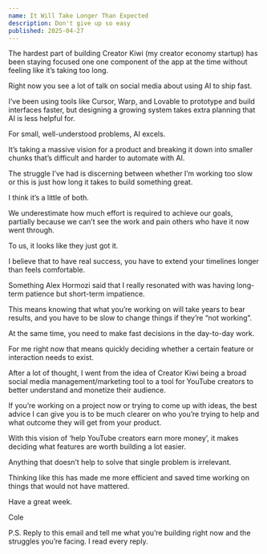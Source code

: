 ```yaml
---
name: It Will Take Longer Than Expected
description: Don't give up so easy
published: 2025-04-27
---
```


The hardest part of building Creator Kiwi (my creator economy startup) has been staying focused one one component of the app at the time without feeling like it’s taking too long.

Right now you see a lot of talk on social media about using AI to ship fast.

I’ve been using tools like Cursor, Warp, and Lovable to prototype and build interfaces faster, but designing a growing system takes extra planning that AI is less helpful for.

For small, well-understood problems, AI excels.

It’s taking a massive vision for a product and breaking it down into smaller chunks that’s difficult and harder to automate with AI.

The struggle I’ve had is discerning between whether I’m working too slow or this is just how long it takes to build something great.

I think it’s a little of both.

We underestimate how much effort is required to achieve our goals, partially because we can’t see the work and pain others who have it now went through.

To us, it looks like they just got it.

I believe that to have real success, you have to extend your timelines longer than feels comfortable.

Something Alex Hormozi said that I really resonated with was having long-term patience but short-term impatience.

This means knowing that what you’re working on will take years to bear results, and you have to be slow to change things if they’re “not working”.

At the same time, you need to make fast decisions in the day-to-day work.

For me right now that means quickly deciding whether a certain feature or interaction needs to exist.

After a lot of thought, I went from the idea of Creator Kiwi being a broad social media management/marketing tool to a tool for YouTube creators to better understand and monetize their audience.

If you’re working on a project now or trying to come up with ideas, the best advice I can give you is to be much clearer on who you’re trying to help and what outcome they will get from your product.

With this vision of ‘help YouTube creators earn more money’, it makes deciding what features are worth building a lot easier.

Anything that doesn’t help to solve that single problem is irrelevant.

Thinking like this has made me more efficient and saved time working on things that would not have mattered.

Have a great week.

Cole

P.S. Reply to this email and tell me what you’re building right now and the struggles you’re facing. I read every reply.

